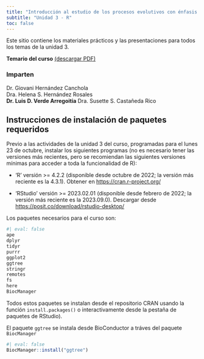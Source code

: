 ```yaml
---
title: "Introducción al estudio de los procesos evolutivos con énfasis en métodos de secuenciación masiva 2024-1"
subtitle: "Unidad 3 - R"
toc: false
---
```



Este sitio contiene los materiales prácticos y las presentaciones para todos los temas de la unidad 3.

**Temario del curso** [(descargar PDF)](https://pcbiol.posgrado.unam.mx/programas_cursos/2024-1/introduccion_al_estudio_de_los_procesos_evolutivos_con_enfasis_en_metod._de_secuenciacion_masiva.pdf)

### Imparten

Dr. Giovani Hernández Canchola  
Dra. Helena S. Hernández Rosales  
**Dr. Luis D. Verde Arregoitia**
Dra. Susette S. Castañeda Rico

## Instrucciones de instalación de paquetes requeridos

Previo a las actividades de la unidad 3 del curso, programadas para el lunes 23 de octubre, instalar los siguientes programas (no es necesario tener las versiones más recientes, pero se recomiendan las siguientes versiones mínimas para acceder a toda la funcionalidad de R):

- ‘R’ versión >= 4.2.2 (disponible desde octubre de 2022; la versión más reciente es la 4.3.1). Obtener en [https://cran.r-project.org/](https://cran.r-project.org/)

- ‘RStudio’ versión >= 2023.02.01 (disponible desde febrero de 2022; la versión más reciente es la 2023.09.0). Descargar desde [https://posit.co/download/rstudio-desktop/](https://cran.r-project.org/)

Los paquetes necesarios para el curso son:

```r
#| eval: false
ape
dplyr
tidyr
purrr
ggplot2
ggtree
stringr
remotes
fs
here
BiocManager
```


Todos estos paquetes se instalan desde el repositorio CRAN usando la función `install.packages()` o interactivamente desde la pestaña de paquetes de RStudio).

El paquete `ggtree` se instala desde BioConductor a tráves del paquete `BiocManager`

```r
#| eval: false
BiocManager::install("ggtree")
```




